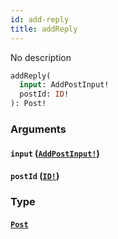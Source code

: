 ```yaml
---
id: add-reply
title: addReply
---
```


No description

```graphql
addReply(
  input: AddPostInput!
  postId: ID!
): Post!

```

### Arguments

#### `input` ([`AddPostInput!`](/docs/graphql/inputs/add-post-input))

#### `postId` ([`ID!`](/docs/graphql/scalars/id))

### Type

#### [`Post`](/docs/graphql/objects/post)
